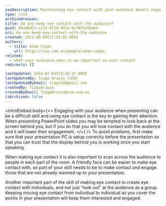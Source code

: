```yaml
---
seoDescription: Maintaining eye contact with your audience boosts engagement and attention during presentations, ensuring a successful outcome.
type: rule
archivedreason:
title: Do you keep eye contact with the audience?
guid: 86ad6d11-cc23-421d-891a-9c3825e5b8e4
uri: do-you-keep-eye-contact-with-the-audience
created: 2011-08-09T17:53:01.000Z
authors:
  - title: Adam Cogan
    url: https://ssw.com.au/people/adam-cogan
related:
  - what-your-audience-sees-is-as-important-as-your-content
redirects: []

lastUpdated: 2024-07-03T23:36:27.000Z
lastUpdatedBy: Tiago Araújo [SSW]
lastUpdatedByEmail: tiagov8@gmail.com
createdBy: TiagoAraujo
createdByEmail: TiagoAraujo@ssw.com.au
isArchived: false
---
```


<introEmbed
  body={<>
Engaging with your audience when presenting can be a difficult skill and using eye contact is the key to gaining their attention. When presenting PowerPoint slides you may be tempted to look back at the screen behind you, but if you do that you will lose contact with the audience and it will lower their engagement.
  </>}
/>
To avoid problems, first make sure that your presentation PC is setup correctly before the presentation so that you can trust that the display behind you is working once you start speaking.

When making eye contact it is also important to scan across the audience to people in each part of the room. A friendly face can be easier to make eye contact with, so part of your skill needs to be to make contact and engage those that are not already warmed up to your presentation.

Another important part of the skill of making eye contact to create eye contact with individuals, and not just “look out” at the audience as a group. Keeping moving eye contact from individual to individual as you cover the points in your presentation will keep them interested and engaged.
